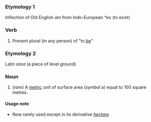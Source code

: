 ===Etymology 1===
Inflection of Old English ''am'' from Indo-European ''*es'' (to exist)
===Verb===
#Present plural (in any person) of "to [[be]]" 

===Etymology 2===
Latin ''area'' (a piece of level ground)

===Noun===
#(''rare'') A [[metric]] unit of surface area (''symbol'' a) equal to 100 square metres.

====Usage note====
*Now rarely used except in its derivative ''[[hectare]]''.